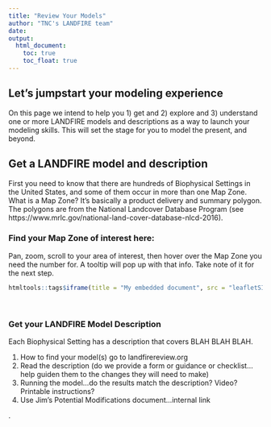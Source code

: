```yaml
---
title: "Review Your Models"
author: "TNC's LANDFIRE team"
date:
output:
  html_document:
    toc: true
    toc_float: true
---
```


## Let's jumpstart your modeling experience

On this page we intend to help you 1) get and 2) explore and 3) understand one or more LANDFIRE models and descriptions as a way to launch your modeling skills.  This will set the stage for you to model the present, and beyond.

## Get a LANDFIRE model and description

First you need to know that there are hundreds of Biophysical Settings in the United States, and some of them occur in more than one Map Zone.  What is a Map Zone?  It's basically a product delivery and summary polygon.  The polygons are from the National Landcover Database Program (see https://www.mrlc.gov/national-land-cover-database-nlcd-2016).  

### Find your Map Zone of interest here:

Pan, zoom, scroll to your area of interest, then hover over the Map Zone you need the number for.  A tooltip will pop up with that info.  Take note of it for the next step.

```r
htmltools::tags$iframe(title = "My embedded document", src = "leafletSIM2carto.html", frameborder = "0", width = "100%", height="900")
```
<br>

### Get your LANDFIRE Model Description

Each Biophysical Setting has a description that covers BLAH BLAH BLAH.





 
1. How to find your model(s)  go to landfirereview.org 
2. Read the description (do we provide a form or guidance or checklist...help guiden them to the changes they will need to make)
3. Running the model…do the results match the description?  Video?  Printable instructions?
4. Use Jim's Potential Modifications document...internal link

.